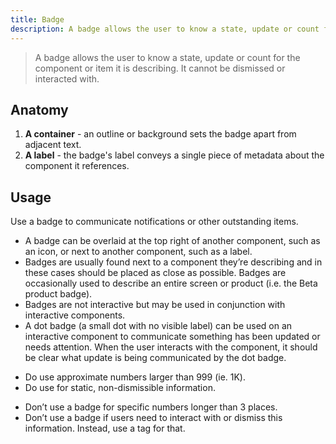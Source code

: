 ```yaml
---
title: Badge
description: A badge allows the user to know a state, update or count for the component or item it is describing. It cannot be dismissed or interacted with.
---
```



> A badge allows the user to know a state, update or count for the component or item it is describing.
It cannot be dismissed or interacted with.

## Anatomy

1. **A container** - an outline or background sets the badge apart from adjacent text.
1. **A label** - the badge's label conveys a single piece of metadata about the component it references.

## Usage

Use a badge to communicate notifications or other outstanding items.

- A badge can be overlaid at the top right of another component, such as an icon, or next to another component, such as a label.
- Badges are usually found next to a component they’re describing and in these cases should be placed as close as possible.
Badges are occasionally used to describe an entire screen or product (i.e. the Beta product badge).
- Badges are not interactive but may be used in conjunction with interactive components.
- A dot badge (a small dot with no visible label) can be used on an interactive component to communicate something has been updated or needs attention.
When the user interacts with the component, it should be clear what update is being communicated by the dot badge.

<CalloutSuccess title="Dos">

- Do use approximate numbers larger than 999 (ie. 1K).
- Do use for static, non-dismissible information.

</CalloutSuccess>

<CalloutError title="Don'ts">

- Don’t use a badge for specific numbers longer than 3 places.
- Don’t use a badge if users need to interact with or dismiss this information.
Instead, use a tag for that.

</CalloutError>
